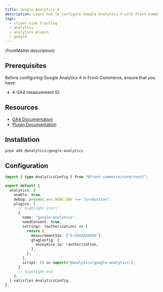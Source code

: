 ```yaml
---
title: Google Analytics 4
description: Learn how to configure Google Analytics 4 with Front-Commerce.
tags:
  - client-side tracking
  - analytics
  - analytics plugin
  - google
---
```


<p>{frontMatter.description}</p>

## Prerequisites

Before configuring Google Analytics 4 in Front-Commerce, ensure that you have:

- A GA4 measurement ID.

## Resources

- [GA4 Documentation](https://developers.google.com/analytics/devguides/collection/ga4)
- [Plugin Documentation](https://getanalytics.io/plugins/google-analytics)

## Installation

```shell
pnpm add @analytics/google-analytics
```

## Configuration

```ts title="app/config/analytics.ts"
import { type AnalyticsConfig } from "@front-commerce/core/react";

export default {
  analytics: {
    enable: true,
    debug: process.env.NODE_ENV !== "production",
    plugins: [
      // highlight-start
      {
        name: "google-analytics",
        needConsent: true,
        settings: (authorization) => {
          return {
            measurementIds: ["G-XXXXXXXXXX"],
            gtagConfig: {
              anonymize_ip: !authorization,
            },
          };
        },
        script: () => import("@analytics/google-analytics"),
      },
      // highlight-end
    ],
  } satisfies AnalyticsConfig,
};
```
